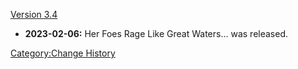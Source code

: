 [[Version 3.4]]
* '''2023-02-06:''' Her Foes Rage Like Great Waters... was released.
<noinclude>[[Category:Change History]]</noinclude>